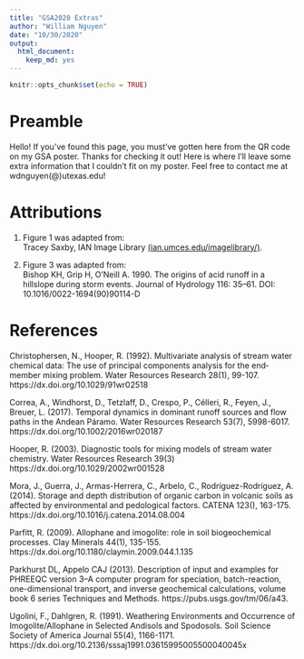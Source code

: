 ```yaml
---
title: "GSA2020 Extras"
author: "William Nguyen"
date: "10/30/2020"
output: 
  html_document: 
    keep_md: yes
---
```


```r
knitr::opts_chunk$set(echo = TRUE)
```

# Preamble

Hello! If you've found this page, you must've gotten here from the QR code on my GSA poster. Thanks for checking it out! Here is where I'll leave some extra information that I couldn't fit on my poster. Feel free to contact me at wdnguyen(@)utexas.edu!

# Attributions

1) Figure 1 was adapted from:\
Tracey Saxby, IAN Image Library [(ian.umces.edu/imagelibrary/)](ian.umces.edu/imagelibrary/).

2) Figure 3 was adapted from:\
Bishop KH, Grip H, O’Neill A. 1990. The origins of acid runoff in a hillslope during storm events. Journal of Hydrology 116: 35–61. DOI: 10.1016/0022-1694(90)90114-D

# References

Christophersen, N., Hooper, R. (1992). Multivariate analysis of stream water chemical data: The use of principal components analysis for the end‐member mixing problem. Water Resources Research  28(1), 99-107. https://dx.doi.org/10.1029/91wr02518

Correa, A., Windhorst, D., Tetzlaff, D., Crespo, P., Célleri, R., Feyen, J., Breuer, L. (2017). Temporal dynamics in dominant runoff sources and flow paths in the Andean Páramo. Water Resources Research  53(7), 5998-6017. https://dx.doi.org/10.1002/2016wr020187

Hooper, R. (2003). Diagnostic tools for mixing models of stream water chemistry. Water Resources Research  39(3) https://dx.doi.org/10.1029/2002wr001528

Mora, J., Guerra, J., Armas-Herrera, C., Arbelo, C., Rodríguez-Rodríguez, A. (2014). Storage and depth distribution of organic carbon in volcanic soils as affected by environmental and pedological factors. CATENA  123(), 163-175. https://dx.doi.org/10.1016/j.catena.2014.08.004

Parfitt, R. (2009). Allophane and imogolite: role in soil biogeochemical processes. Clay Minerals  44(1), 135-155. https://dx.doi.org/10.1180/claymin.2009.044.1.135

Parkhurst DL, Appelo CAJ (2013). Description of input and examples for PHREEQC version 3–A computer program for speciation, batch-reaction, one-dimensional transport, and inverse geochemical calculations, volume book 6 series Techniques and Methods. https://pubs.usgs.gov/tm/06/a43.

Ugolini, F., Dahlgren, R. (1991). Weathering Environments and Occurrence of Imogolite/Allophane in Selected Andisols and Spodosols. Soil Science Society of America Journal  55(4), 1166-1171. https://dx.doi.org/10.2136/sssaj1991.03615995005500040045x